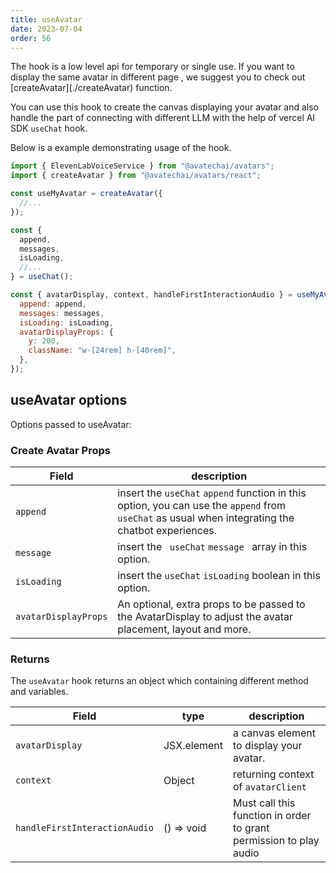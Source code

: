```yaml
---
title: useAvatar
date: 2023-07-04
order: 56
---
```


<Note>
  The hook is a low level api for temporary or single use. If you want to display the same avatar in different page
  , we suggest you to check out [createAvatar](./createAvatar) function.
</Note>

You can use this hook to create the canvas displaying your avatar and also handle the part of
connecting with different LLM with the help of vercel AI SDK `useChat` hook.

Below is a example demonstrating usage of the hook.

```jsx chat.tsx
import { ElevenLabVoiceService } from "@avatechai/avatars";
import { createAvatar } from "@avatechai/avatars/react";

const useMyAvatar = createAvatar({
  //...
});

const {
  append,
  messages,
  isLoading,
  //...
} = useChat();

const { avatarDisplay, context, handleFirstInteractionAudio } = useMyAvatar({
  append: append,
  messages: messages,
  isLoading: isLoading,
  avatarDisplayProps: {
    y: 200,
    className: "w-[24rem] h-[40rem]",
  },
});
```

## useAvatar options

Options passed to useAvatar:

### Create Avatar Props

| Field                | description                                                                                                                                       |
| -------------------- | ------------------------------------------------------------------------------------------------------------------------------------------------- |
| `append`             | insert the `useChat` `append` function in this option, you can use the `append` from `useChat` as usual when integrating the chatbot experiences. |
| `message`            | insert the ` useChat` `message ` array in this option.                                                                                             |
| `isLoading`          | insert the `useChat` `isLoading` boolean in this option.                                                                                          |
| `avatarDisplayProps` | An optional, extra props to be passed to the AvatarDisplay to adjust the avatar placement, layout and more.                                       |

### Returns

The `useAvatar` hook returns an object which containing different
method and variables.

| Field                         | type        | description                                                        |
| ----------------------------- | ----------- | ------------------------------------------------------------------ |
| `avatarDisplay`               | JSX.element | a canvas element to display your avatar.                           |
| `context`                     | Object      | returning context of `avatarClient`                      |
| `handleFirstInteractionAudio` | () => void  | Must call this function in order to grant permission to play audio |

